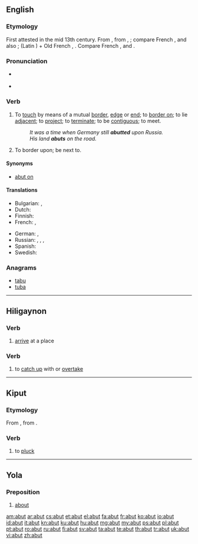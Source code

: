 ==English==

===Etymology===
First attested in the mid 13th century. From {{etyl|enm}} {{term|abutten|lang=enm}}, from {{etyl|fro|en}} {{term|abouter|lang=fro}}, {{term|aboter||to border on|lang=fro}}; compare French {{term|aboutir|lang=fr}}, and also {{term|abuter|lang=fr}}; {{term|a|lang=fro}} (Latin {{term|ad|lang=la}}) + Old French {{term|boter|lang=fro}}, {{term|buter||to push|lang=fro}}. Compare French {{term|bout||end|lang=fr}}, and {{term|but||end, purpose|lang=fr}}.

===Pronunciation===
* {{a|RP}} {{IPA|/ə.ˈbʌt/}}
* {{rhymes|ʌt}}

===Verb===
{{en-verb|abut|t|ing}}

# {{intransitive}} To [[touch]] by means of a mutual [[border]], [[edge]] or [[end]];  to [[border on]]; to lie [[adjacent]]; to [[project]]; to [[terminate]]; to be [[contiguous]]; to meet.
#: ''It was a time when Germany still '''abutted''' upon Russia.''
#: ''His land '''abuts''' on the road.''
# {{transitive}} To border upon; be next to.

====Synonyms====
* {{transitive}} [[abut on]]

====Translations====
{{trans-top|to border on}}
* Bulgarian: {{t+|bg|гранича}},  {{t-|bg|опирам се о}}
* Dutch: {{t+|nl|grenzen}}
* Finnish: {{t-|fi|rajoittua}}
* French: {{t+|fr|aboutir}},  {{t+|fr|abouter}}
{{trans-mid}}
* German: {{t+|de|grenzen}}, {{t+|de|angrenzen}}
* Russian: {{t+|ru|граничить}}, {{t+|ru|примыкать}}, {{t+|ru|прилегать}}, {{t+|ru|упираться}}
* Spanish: {{t+|es|bordear}}
* Swedish: {{t-|sv|gränsa till}}
{{trans-bottom}}

===Anagrams===
* [[tabu#English|tabu]]
* [[tuba#English|tuba]]

----
==Hiligaynon==

===Verb===
{{hil-verb|abút|freq=abut-abut|freq-stress=abút-abút}}

#[[arrive]] at a place
===Verb===
{{hil-verb|ábut|freq=abut-abut|freq-stress=abút-ábut}}

#to [[catch up]] with or [[overtake]]
----
==Kiput==

===Etymology===
From {{etyl|poz-swa-pro|kyi}} {{recons|rabut|lang=poz-swa-pro}}, from {{etyl|poz-pro|kyi}} {{recons|rabut|lang=poz-pro}}.

===Verb===
{{head|kyi|verb}}

# to [[pluck]]

----

==Yola==

===Preposition===
{{head|yol|preposition}}

# [[about]]

[[am:abut]]
[[ar:abut]]
[[cs:abut]]
[[et:abut]]
[[el:abut]]
[[fa:abut]]
[[fr:abut]]
[[ko:abut]]
[[io:abut]]
[[id:abut]]
[[it:abut]]
[[kn:abut]]
[[ku:abut]]
[[hu:abut]]
[[mg:abut]]
[[my:abut]]
[[ps:abut]]
[[pl:abut]]
[[pt:abut]]
[[ro:abut]]
[[ru:abut]]
[[fi:abut]]
[[sv:abut]]
[[ta:abut]]
[[te:abut]]
[[th:abut]]
[[tr:abut]]
[[uk:abut]]
[[vi:abut]]
[[zh:abut]]